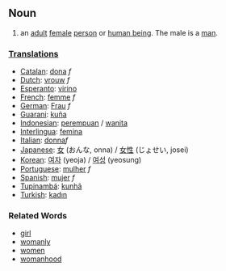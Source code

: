 ==Noun==
# an [[adult]] [[female]] [[person]] or [[w:human being|human being]]. The male is a [[man]].

===[[Translation]]s===
*[[Catalan]]: [[dona]] ''f''
*[[Dutch]]: [[vrouw]] ''f''
*[[Esperanto]]: [[virino]]
*[[French]]: [[femme]] ''f''
*[[German]]: [[Frau]] ''f''
*[[Guarani]]: [[kuña]]
*[[Indonesian]]: [[perempuan]] / [[wanita]]
*[[Interlingua]]: [[femina]]
*[[Italian]]: [[donna]]''f''
*[[Japanese]]: [[女]] (おんな, onna) / [[女性]] (じょせい, josei)
*[[Korean]]: [[여자]] (yeoja) / [[여성]] (yeosung)
*[[Portuguese]]: [[mulher]] ''f''
*[[Spanish]]: [[mujer]] ''f''
*[[Tupinambá]]: [[kunhã]]
*[[Turkish]]: [[kadın]]

===Related Words===
*[[girl]]
*[[womanly]]
*[[women]]
*[[womanhood]]